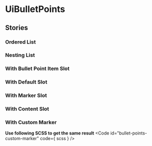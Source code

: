 
<Meta of={stories}/>

# UiBulletPoints
<Canvas of={stories.UnorderedList} />
<Controls of={stories.UnorderedList} />

## Stories
### Ordered List
<Canvas of={stories.OrderedList}/>

### Nesting List
<Canvas of={stories.NestingList}/>

### With Bullet Point Item Slot
<Canvas of={stories.WithBulletPointItemSlot}/>

### With Default Slot
<Canvas of={stories.WithDefaultSlot}/>

### With Marker Slot
<Canvas of={stories.WithMarkerSlot}/>

### With Content Slot
<Canvas of={stories.WithContentSlot}/>

### With Custom Marker
<Canvas of={stories.WithCustomMarker}/>

**Use following SCSS to get the same result**
<Code
  id="bullet-points-custom-marker"
  code={ scss }
/>

